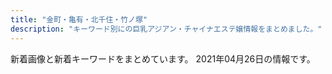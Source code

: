 ```yaml
---
title: "金町・亀有・北千住・竹ノ塚"
description: "キーワード別にの巨乳アジアン・チャイナエステ嬢情報をまとめました。"
---
```


新着画像と新着キーワードをまとめています。
2021年04月26日の情報です。

<DmmAffiliateIns />
<KeywordTable
  shops={
    [
    {
        "name": "\u5065\u6b32",
        "url": "http://www.kenyoku.work/",
        "station": "JR\u91d1\u753a\u99c5\u5317\u53e3",
        "keywords": {},
        "img_links": [
            "http://www.kenyoku.work/images/head.jpg",
            "http://www.kenyoku.work/images/3.jpg",
            "http://www.kenyoku.work/images/4.jpg",
            "http://www.kenyoku.work/images/int1.png",
            "http://www.kenyoku.work/images/interior_t.jpg",
            "http://www.kenyoku.work/images/1.jpg",
            "http://www.kenyoku.work/images/2.jpg",
            "http://www.kenyoku.work/images/staff_t.jpg",
            "http://www.kenyoku.work/img/hana1.jpg",
            "http://www.kenyoku.work/images/mobile.jpg",
            "http://www.kenyoku.work/images/sys.jpg",
            "http://www.kenyoku.work/images/b2.jpg",
            "http://www.kenyoku.work/images/b1.jpg",
            "http://www.kenyoku.work/images/int2.png",
            "http://www.kenyoku.work/images/news.jpg",
            "http://www.kenyoku.work/images/info.png",
            "http://www.kenyoku.work/img/miki1.jpg",
            "http://www.kenyoku.work/img/risa1.jpg",
            "http://www.kenyoku.work/images/s1.png",
            "http://www.kenyoku.work/img/ami1.jpg"
        ]
    },
    {
        "img_links": [
            "http://aroma-heal.com/img/t-o.jpg",
            "http://aroma-heal.com/img/sys2.png",
            "http://aroma-heal.com/staff/yuki/01.jpg",
            "http://aroma-heal.com/img/tel.jpg",
            "http://aroma-heal.com/img/add.jpg",
            "http://aroma-heal.com/img/pc.jpg",
            "http://aroma-heal.com/img/botton.jpg",
            "http://aroma-heal.com/img/cam.jpg",
            "http://aroma-heal.com/img/sysetc.png",
            "http://aroma-heal.com/img/t-r.jpg",
            "http://aroma-heal.com/img/sys1.png",
            "http://aroma-heal.com/img/t-t.jpg",
            "http://aroma-heal.com/img/paypay.png",
            "http://aroma-heal.com/img/info.jpg",
            "http://aroma-heal.com/img/adrs.jpg",
            "http://aroma-heal.com/img/t-a.jpg",
            "http://aroma-heal.com/img/tit.jpg",
            "http://aroma-heal.com/img/sys4.png",
            "http://aroma-heal.com/img/pic.jpg",
            "http://aroma-heal.com/img/t-s.jpg",
            "http://aroma-heal.com/staff/mimi/01.jpg",
            "http://aroma-heal.com/staff/aoi/01.jpg",
            "http://aroma-heal.com/img/sys3.png"
        ],
        "name": "\u7f8e\u5802",
        "keywords": {},
        "station": "JR\u5317\u5343\u4f4f\u99c5\u6771\u53e3",
        "url": "http://aroma-heal.com/"
    },
    {
        "name": "Spring \uff5e\u30b9\u30d7\u30ea\u30f3\u30b0\uff5e",
        "img_links": [
            "http://spring.est888.com/css/staff/staff012-a.png",
            "http://spring.est888.com/css/staff/staff11.png",
            "http://spring.est888.com/css/staff/staff001.png",
            "http://spring.est888.com/css/staff/staff004-a.png",
            "http://spring.est888.com/css/staff/staff0010-b.png",
            "http://spring.est888.com/css/staff/staff14.png",
            "http://spring.est888.com/css/staff/staff010.png",
            "http://spring.est888.com/css/staff/staff17-b.png",
            "http://spring.est888.com/css/staff/staff11-a.png",
            "http://spring.est888.com/css/staff/staff004.png",
            "http://spring.est888.com/css/tel.png",
            "http://spring.est888.com/css/staff/staff0005.png",
            "http://spring.est888.com/css/staff/staff0005-a.png",
            "http://spring.est888.com/css/top001.png",
            "http://spring.est888.com/css/nav/nav-003.png",
            "http://spring.est888.com/css/staff/staff17.png",
            "http://spring.est888.com/css/nav/nav-006.png",
            "http://spring.est888.com/css/staff/staff14-b.png",
            "http://spring.est888.com/css/staff/staff16.png",
            "http://spring.est888.com/css/staff/staff012-b.png",
            "http://spring.est888.com/css/staff/staff0005-b.png",
            "http://spring.est888.com/css/nav/nav-004.png",
            "http://spring.est888.com/css/staff/staff001-b.png",
            "http://spring.est888.com/css/staff/staff012.png",
            "http://spring.est888.com/css/staff/staff010-a.png",
            "http://spring.est888.com/css/staff/staff17-a.png",
            "http://spring.est888.com/css/top0000000003.jpg",
            "http://spring.est888.com/css/staff/staff14-a.png",
            "http://spring.est888.com/css/nav/nav-005.png",
            "http://spring.est888.com/css/staff/staff13-a.png",
            "http://spring.est888.com/css/staff/staff004-b.png",
            "http://spring.est888.com/css/nav/nav-001.png",
            "http://spring.est888.com/css/staff/staff16-b.png",
            "http://spring.est888.com/css/nav/nav-002.png",
            "http://spring.est888.com/css/staff/staff16-a.png",
            "http://spring.est888.com/css/staff/staff11-b.png",
            "http://spring.est888.com/css/staff/staff13.png",
            "http://spring.est888.com/css/staff/staff001-a.png"
        ],
        "station": "JR\u91d1\u753a\u99c5\u5317\u53e3",
        "url": "http://spring.est888.com/",
        "keywords": {
            "D": 3,
            "90": 5,
            "91": 1,
            "84": 1,
            "85": 2,
            "E": 1,
            "C": 3,
            "89": 1
        }
    },
    {
        "img_links": [
            "https://besteste.com/images/slider1/03.jpg",
            "https://besteste.com/staffPhoto/b20210206174200.jpg",
            "https://besteste.com/images/mobile.jpg",
            "https://besteste.com/staffPhoto/s20210206174329.jpg",
            "https://besteste.com/staffPhoto/s20201104202356.jpg",
            "https://besteste.com/staffPhoto/s20201104202122.jpg",
            "https://besteste.com/staffPhoto/b20201104201732.jpg",
            "https://besteste.com/staffPhoto/b20210206174033.jpg",
            "https://besteste.com/staffPhoto/s20201104201732.jpg",
            "https://besteste.com/staffPhoto/s20210206174033.jpg",
            "https://besteste.com/staffPhoto/b20201223163111.jpg",
            "https://besteste.com/images/returnBtn.png",
            "https://besteste.com/js/sliderLine/slide_prev.png",
            "https://besteste.com/staffPhoto/s20210206174200.jpg",
            "https://besteste.com/staffPhoto/b20201104202356.jpg",
            "https://besteste.com/staffPhoto/b20201104202559.jpg",
            "https://besteste.com/staffPhoto/s20210206174605.jpg",
            "https://besteste.com/staffPhoto/s20210206174451.jpg",
            "https://besteste.com/staffPhoto/b20210206174605.jpg",
            "https://besteste.com/js/sliderLine/slide_next.png",
            "https://besteste.com/staffPhoto/b20210206174451.jpg",
            "https://besteste.com/staffPhoto/s20201223163111.jpg",
            "https://besteste.com/staffPhoto/b20201104202740.jpg",
            "https://besteste.com/staffPhoto/s20201104202559.jpg",
            "https://besteste.com/staffPhoto/b20201104202122.jpg",
            "https://besteste.com/staffPhoto/b20201104202235.jpg",
            "https://besteste.com/staffPhoto/b20201104202024.jpg",
            "https://besteste.com/staffPhoto/s20201104202235.jpg",
            "https://besteste.com/staffPhoto/b20210206174329.jpg",
            "https://besteste.com/staffPhoto/s20201104202637.jpg",
            "https://besteste.com/images/slider1/01.jpg",
            "https://besteste.com/staffPhoto/s20201104202509.jpg",
            "https://besteste.com/staffPhoto/s20201104202024.jpg",
            "https://besteste.com/staffPhoto/s20201104202740.jpg",
            "https://besteste.com/staffPhoto/b20201104202637.jpg",
            "https://besteste.com/staffPhoto/b20201104202509.jpg"
        ],
        "name": "\u685c",
        "station": "JR\u4e80\u6709\u99c5\u5317\u53e3",
        "keywords": {
            "C": 1,
            "85": 2,
            "86": 1,
            "D": 2,
            "E": 2
        },
        "url": "https://besteste.com/"
    },
    {
        "img_links": [
            "http://iris.este.work/int1.png",
            "http://iris.este.work/2/uploadimg/1615527059.jpeg",
            "http://iris.este.work/2/uploadimg/1607661251.jpg",
            "http://iris.este.work/staff_t.jpg",
            "http://iris.este.work/2/uploadimg/1591787978.jpg",
            "http://iris.este.work/2/uploadimg/1587527299.jpg",
            "http://iris.este.work/2/uploadimg/1597806778.jpg",
            "http://iris.este.work/2/uploadimg/1597642441.jpeg",
            "http://iris.este.work/2/uploadimg/1604372331.jpg",
            "http://iris.este.work/news.jpg",
            "http://iris.este.work/2/uploadimg/1610606666.jpg",
            "http://iris.este.work/sys1.jpg",
            "http://iris.este.work/head.jpg",
            "http://iris.este.work/sys2.jpg",
            "http://iris.este.work/2/uploadimg/1587527512.jpg",
            "http://iris.este.work/s1.png",
            "http://iris.este.work/2/uploadimg/1610606533.jpg"
        ],
        "name": "IRIS \uff5e\u30a2\u30a4\u30ea\u30b9\uff5e",
        "keywords": {
            "85": 3,
            "83": 1,
            "C": 2,
            "84": 1,
            "D": 4,
            "87": 1,
            "90": 1,
            "E": 2,
            "86": 3
        },
        "station": "JR\u5317\u5343\u4f4f\u99c5\u6771\u53e3",
        "url": "http://iris.este.work/"
    },
    {
        "img_links": [
            "https://anna.iest.info/photos/sites/32/2021/01/2021012102543828.jpg",
            "https://anna.iest.info/photos/sites/32/2020/09/2020092310095442.jpg",
            "https://anna.iest.info/photos/sites/32/2020/09/2020092310053060.jpg",
            "https://anna.iest.info/images/room2.jpg",
            "https://anna.iest.info/images/side_link02.png",
            "https://anna.iest.info/images/top.png",
            "https://anna.iest.info/photos/sites/32/2020/11/2020110204554291.jpg",
            "https://anna.iest.info/photos/sites/32/2020/09/2020092310180247.jpg",
            "https://anna.iest.info/images/09.jpg",
            "https://anna.iest.info/photos/sites/32/2020/12/2020122407252653.jpg",
            "https://anna.iest.info/photos/sites/32/2021/03/202103090634171.jpg",
            "https://anna.iest.info/images/sp_top.jpg",
            "https://anna.iest.info/photos/sites/32/2020/10/2020102309073277.jpg",
            "https://anna.iest.info/photos/sites/32/2020/09/2020092310084345.jpg",
            "https://anna.iest.info/photos/sites/32/2021/01/202101230226466.jpg",
            "https://anna.iest.info/photos/sites/32/2021/01/2021012102544587.jpg",
            "https://anna.iest.info/photos/sites/32/2021/04/2021040703585933.jpg",
            "https://anna.iest.info/photos/sites/32/2020/09/2020092404431618.jpg",
            "https://anna.iest.info/images/room4.jpg",
            "https://anna.iest.info/photos/sites/32/2020/09/2020092310104790.jpg",
            "https://anna.iest.info/photos/sites/32/2021/03/2021030906341691.jpg",
            "https://anna.iest.info/photos/sites/32/2021/01/2021012302265121.jpg",
            "https://anna.iest.info/photos/sites/32/2020/09/2020092310053021.jpg",
            "https://anna.iest.info/images/room3.jpg",
            "https://anna.iest.info/images/room1.jpg",
            "https://anna.iest.info/photos/sites/32/2020/09/2020092310230663.jpg",
            "https://anna.iest.info/images/side_link03.png",
            "https://anna.iest.info/images/05.jpg"
        ],
        "station": "\u7af9\u30ce\u585a\u99c5\u6771\u53e3",
        "name": "\u5b89\u5a1c\u30fb\u30a2\u30f3\u30ca",
        "url": "https://anna.iest.info/",
        "keywords": {
            "85": 23,
            "86": 92,
            "80": 23,
            "D": 161,
            "88": 23,
            "87": 92,
            "C": 46,
            "83": 23,
            "E": 69
        }
    },
    {
        "url": "http://manzoku666.ests.jp/",
        "station": "JR\u4e80\u6709\u99c5\u5317\u53e3",
        "name": "\u6e80\u8db3\u5ea6666",
        "keywords": {},
        "img_links": []
    },
    {
        "name": "Plaisir\u30fb\u30d7\u30ec\u30b8\u30fc\u30eb",
        "img_links": [
            "https://bright.xyz.mn/photos/sites/10/2021/02/2021021807083143.jpg",
            "https://bright.xyz.mn/photos/sites/10/2021/03/2021031707474096-308x411.jpg",
            "https://bright.xyz.mn/photos/sites/10/2020/07/2020072612030016.jpg",
            "https://bright.xyz.mn/images/s_face.jpg",
            "https://bright.xyz.mn/photos/sites/10/2020/08/2020081003373131.jpg",
            "https://bright.xyz.mn/photos/sites/10/2020/11/2020110507362248.jpg",
            "https://bright.xyz.mn/photos/sites/10/2020/02/2020022201512635.jpg",
            "https://bright.xyz.mn/photos/sites/10/2020/11/2020112603202074.jpg",
            "https://bright.xyz.mn/photos/sites/10/2020/02/2020022201512671.jpg",
            "https://bright.xyz.mn/photos/sites/10/2021/02/2021020306534154.jpg",
            "https://bright.xyz.mn/images/1.jpg",
            "https://bright.xyz.mn/photos/sites/10/2020/07/202007261153576.jpg",
            "https://bright.xyz.mn/photos/sites/10/2020/02/2020022201512635-308x411.jpg",
            "https://bright.xyz.mn/images/top.png",
            "https://bright.xyz.mn/images/staff_bj3.jpg",
            "https://bright.xyz.mn/images/s_news.jpg",
            "https://bright.xyz.mn/photos/sites/10/2020/11/2020112603202074-308x411.jpg",
            "https://bright.xyz.mn/images/news_bj3.jpg",
            "https://bright.xyz.mn/images/mobile.jpg",
            "https://bright.xyz.mn/photos/sites/10/2020/08/2020081003373252.jpg",
            "https://bright.xyz.mn/images/s_pick.png",
            "https://bright.xyz.mn/images/line.png",
            "https://bright.xyz.mn/images/end.png",
            "https://bright.xyz.mn/photos/sites/10/2020/01/2020010607464468.jpg",
            "https://bright.xyz.mn/photos/sites/10/2021/03/2021031707474096.jpg",
            "https://bright.xyz.mn/photos/sites/10/2020/07/2020072611535558.jpg",
            "https://bright.xyz.mn/images/2.jpg",
            "https://bright.xyz.mn/images/s_link.jpg",
            "https://bright.xyz.mn/images/s_therapist.jpg",
            "https://bright.xyz.mn/photos/sites/10/2020/01/2020010607464468-308x411.jpg",
            "https://bright.xyz.mn/images/new.jpg",
            "https://bright.xyz.mn/photos/sites/10/2021/02/2021020306534154-308x411.jpg"
        ],
        "url": "https://bright.xyz.mn/",
        "keywords": {
            "F": 40,
            "88": 80,
            "H": 20,
            "87": 40,
            "92": 20,
            "E": 64,
            "89": 20,
            "D": 64,
            "86": 20,
            "G": 22,
            "83": 20
        },
        "station": "JR\u4e80\u6709\u99c5\u5357\u53e3"
    },
    {
        "url": "http://www.relax-miyabi.com/",
        "keywords": {
            "D": 6,
            "88": 3,
            "86": 3
        },
        "img_links": [
            "http://www.relax-miyabi.com/files/014-03.jpg",
            "http://www.relax-miyabi.com/img/slider/3.jpg",
            "http://www.relax-miyabi.com/files/014.jpg",
            "http://www.relax-miyabi.com/img/top-h5R.jpg",
            "http://www.relax-miyabi.com/files/014-02.jpg",
            "http://www.relax-miyabi.com/img/slider/2.jpg",
            "http://www.relax-miyabi.com/img/top-course2_off.jpg",
            "http://www.relax-miyabi.com/img/bnr-02_off.jpg",
            "http://www.relax-miyabi.com/files/019-02.jpg",
            "http://www.relax-miyabi.com/img/glo_01_off.jpg",
            "http://www.relax-miyabi.com/files/019-03.jpg",
            "http://www.relax-miyabi.com/img/glo_02_off.jpg",
            "http://www.relax-miyabi.com/img/glo_05_off.jpg",
            "http://www.relax-miyabi.com/img/top-course_off.jpg",
            "http://www.relax-miyabi.com/img/glo_04_off.jpg",
            "http://www.relax-miyabi.com/img/icon_tel.png",
            "http://www.relax-miyabi.com/img/top-h5R2.jpg",
            "http://www.relax-miyabi.com/img/glo_06_off.jpg",
            "http://www.relax-miyabi.com/img/h4-top.jpg",
            "http://www.relax-miyabi.com/img/glo_03_off.jpg",
            "http://www.relax-miyabi.com/img/bnr-01_off.jpg",
            "http://www.relax-miyabi.com/files/019.jpg",
            "http://www.relax-miyabi.com/img/slider/1.jpg",
            "http://www.relax-miyabi.com/img/footer-top_off.jpg"
        ],
        "name": "\u96c5",
        "station": "\u4e94\u53cd\u91ce\u99c5"
    },
    {
        "url": "http://rakuen.ies.fun/",
        "name": "\u7e01",
        "keywords": {
            "83": 5,
            "C": 5,
            "86": 10,
            "\u80f8": 2,
            "85": 5,
            "D": 15
        },
        "station": "\u897f\u65b0\u4e95\u99c5\u897f\u53e3",
        "img_links": [
            "http://rakuen.ies.fun/images/room1.jpg",
            "http://rakuen.ies.fun/images/s_link.png",
            "http://rakuen.ies.fun/photos/sites/40/2021/04/2021040203112138.jpg",
            "http://rakuen.ies.fun/images/s3.jpg",
            "http://rakuen.ies.fun/images/mobile.jpg",
            "http://rakuen.ies.fun/images/s_staff.png",
            "http://rakuen.ies.fun/images/room4.jpg",
            "http://rakuen.ies.fun/photos/sites/40/2021/04/202104020311230.jpg",
            "http://rakuen.ies.fun/images/info.jpg",
            "http://rakuen.ies.fun/images/room3.jpg",
            "http://rakuen.ies.fun/photos/sites/40/2021/04/2021040203112232.jpg",
            "http://rakuen.ies.fun/images/info2.jpg",
            "http://rakuen.ies.fun/images/tel.jpg",
            "http://rakuen.ies.fun/images/s_news.jpg",
            "http://rakuen.ies.fun/photos/sites/40/2021/04/2021040203112298.jpg",
            "http://rakuen.ies.fun/images/room2.jpg"
        ]
    },
    {
        "keywords": {
            "87": 2,
            "89": 1,
            "86": 2,
            "E": 2,
            "D": 3
        },
        "img_links": [
            "http://koi.rankuens.com/css/staff/staff00006.jpg",
            "http://koi.rankuens.com/css/nav/nav04.jpg",
            "http://koi.rankuens.com/css/left.jpg",
            "http://koi.rankuens.com/css/nav/nav02.jpg",
            "http://koi.rankuens.com/css/staff/staff08.jpg",
            "http://koi.rankuens.com/css/staff/staff09.jpg",
            "http://koi.rankuens.com/css/head03.jpg",
            "http://koi.rankuens.com/css/top000001.jpg",
            "http://koi.rankuens.com/css/nav/nav05.jpg",
            "http://koi.rankuens.com/css/staff/staff00005.jpg",
            "http://koi.rankuens.com/css/nav/nav01.jpg",
            "http://koi.rankuens.com/css/nav/nav03.jpg",
            "http://koi.rankuens.com/css/top005.jpg",
            "http://koi.rankuens.com/css/nav/nav06.jpg",
            "http://koi.rankuens.com/css/right.jpg",
            "http://koi.rankuens.com/css/staff/staff10.jpg",
            "http://koi.rankuens.com/css/top004.jpg"
        ],
        "url": "http://koi.rankuens.com/",
        "name": "\u604b\u4eba\u697d\u5712",
        "station": "JR\u4e80\u6709\u99c5\u5357\u53e3"
    },
    {
        "keywords": {
            "87": 1,
            "C": 11,
            "86": 2,
            "D": 3
        },
        "img_links": [
            "http://kokoroan.jps.cm/images/room2.jpg",
            "http://kokoroan.jps.cm/images/mobile.jpg",
            "http://kokoroan.jps.cm/photos/sites/31/2021/03/2021032316250291.jpg",
            "http://kokoroan.jps.cm/images/ser2.jpg",
            "http://kokoroan.jps.cm/images/top.jpg",
            "http://kokoroan.jps.cm/images/ser1.jpg",
            "http://kokoroan.jps.cm/photos/sites/31/2021/03/2021032515025450.jpg",
            "http://kokoroan.jps.cm/images/bj3.jpg",
            "http://kokoroan.jps.cm/photos/sites/31/2021/04/2021041913212424.jpg",
            "http://kokoroan.jps.cm/images/ser3.jpg",
            "http://kokoroan.jps.cm/images/ser5.jpg",
            "http://kokoroan.jps.cm/photos/sites/31/2021/04/2021041913212572.jpg",
            "http://kokoroan.jps.cm/images/room1.jpg",
            "http://kokoroan.jps.cm/images/end.jpg",
            "http://kokoroan.jps.cm/images/girl-z1.jpg",
            "http://kokoroan.jps.cm/images/room3.jpg",
            "http://kokoroan.jps.cm/images/service_line.jpg",
            "http://kokoroan.jps.cm/images/mobile2.jpg",
            "http://kokoroan.jps.cm/photos/sites/31/2021/03/2021032515024847.jpg",
            "http://kokoroan.jps.cm/images/girl-z2.jpg",
            "http://kokoroan.jps.cm/photos/sites/31/2021/03/2021032316410890.jpg",
            "http://kokoroan.jps.cm/images/staff_line.jpg",
            "http://kokoroan.jps.cm/images/room4.jpg",
            "http://kokoroan.jps.cm/images/ser4.jpg"
        ],
        "station": "\u7af9\u30ce\u585a\u99c5\u6771\u53e3",
        "name": "\u5922\u306e\u5bb6",
        "url": "http://kokoroan.jps.cm/"
    },
    {
        "station": "\u5317\u5343\u4f4f\u99c5\u6771\u53e3",
        "keywords": {
            "E": 2,
            "D": 1
        },
        "name": "\u6cc9\u30fb\u3044\u305a\u307f",
        "url": "https://moon-love.info/",
        "img_links": [
            "https://moon-love.info/images/returnBtn.png",
            "https://moon-love.info/images/noImg.jpg",
            "https://moon-love.info/images/mobile.jpg",
            "https://moon-love.info/uploadfiles/images/campaignIyasiHealCom.jpg",
            "https://moon-love.info/images/slider1/03.jpg",
            "https://moon-love.info/staffPhoto/b20200711151214.jpg",
            "https://moon-love.info/uploadfiles/Image/image.png",
            "https://moon-love.info/js/sliderLine/slide_prev.png",
            "https://moon-love.info/staffPhoto/s20200711151214.jpg",
            "https://moon-love.info/images/slider1/02.jpg",
            "https://moon-love.info/images/slider1/01.jpg",
            "https://moon-love.info/js/sliderLine/slide_next.png",
            "https://moon-love.info/staffPhoto/s20200527170611.jpg",
            "https://moon-love.info/images/gallery1.png",
            "https://moon-love.info/staffPhoto/b20200527170611.jpg"
        ]
    },
    {
        "url": "http://sumirety.xyz/",
        "name": "\u5fc3",
        "keywords": {},
        "img_links": [],
        "station": "\u6885\u5cf6\u99c5"
    },
    {
        "url": "http://www.hi-msg.com/tulip/",
        "station": "JR\u5357\u5343\u4f4f\u99c5\u5357\u53e3",
        "keywords": {},
        "img_links": [],
        "name": "Tulip\uff5e\u30c1\u30e5\u30fc\u30ea\u30c3\u30d7"
    },
    {
        "url": "http://youfirstesthe.com/",
        "keywords": {
            "\u30bb\u30af\u30b7\u30fc": 5,
            "G": 5
        },
        "name": "You First*\u30e6\u30fc\u30d5\u30a1\u30fc\u30b9\u30c8",
        "station": "\u7dbe\u702c\u99c5\u6771\u53e3",
        "img_links": [
            "http://youfirstesthe.com/upload/girl/img03/img1_0003.jpg",
            "http://youfirstesthe.com/upload/girl/img03/img2_0008.jpg",
            "http://youfirstesthe.com/upload/girl/img03/img1_0015.jpg",
            "http://youfirstesthe.com/upload/girl/img03/img1_0008.jpg",
            "http://youfirstesthe.com/upload/girl/img03/img1_0026.jpg",
            "http://youfirstesthe.com/upload/board/img_1555924960.jpg",
            "http://youfirstesthe.com/upload/girl/img02/img1_0026.jpg",
            "http://youfirstesthe.com/upload/girl/img03/img3_0007.jpg",
            "http://youfirstesthe.com/upload/girl/img02/img1_0028.jpg",
            "http://youfirstesthe.com/upload/girl/img03/img2_0020.jpg",
            "http://youfirstesthe.com/upload/girl/img03/img3_0008.jpg",
            "http://youfirstesthe.com/upload/girl/img03/img5_0008.jpg",
            "http://youfirstesthe.com/upload/board/img_1601452249.jpg",
            "http://youfirstesthe.com/upload/girl/img03/img1_0020.jpg",
            "http://youfirstesthe.com/upload/girl/img02/img1_0003.jpg",
            "http://youfirstesthe.com/upload/girl/img03/img4_0007.jpg",
            "http://youfirstesthe.com/upload/girl/img03/img2_0003.jpg",
            "http://youfirstesthe.com/images/top/pickup_box.png",
            "http://youfirstesthe.com/upload/girl/img02/img1_0021.jpg",
            "http://youfirstesthe.com/upload/girl/img02/img1_0007.jpg",
            "http://youfirstesthe.com/upload/girl/img02/img1_0029.jpg",
            "http://youfirstesthe.com/upload/girl/img03/img1_0004.jpg",
            "http://youfirstesthe.com/upload/girl/img03/img1_0014.jpg",
            "http://youfirstesthe.com/upload/girl/img02/img1_0015.jpg",
            "http://youfirstesthe.com/upload/girl/img03/img1_0019.jpg",
            "http://youfirstesthe.com/upload/girl/img03/img2_0028.jpg",
            "http://youfirstesthe.com/upload/girl/img02/img1_0016.jpg",
            "http://youfirstesthe.com/upload/board/img_1558501433.jpg",
            "http://youfirstesthe.com/upload/girl/img03/img1_0029.jpg",
            "http://youfirstesthe.com/upload/girl/img02/img1_0027.jpg",
            "http://youfirstesthe.com/upload/girl/img03/img2_0014.jpg",
            "http://youfirstesthe.com/upload/girl/img03/img2_0007.jpg",
            "http://youfirstesthe.com/upload/board/img_1616074473.jpg",
            "http://youfirstesthe.com/images/top/ranking03.png",
            "http://youfirstesthe.com/upload/girl/img03/img1_0007.jpg",
            "http://youfirstesthe.com/images/top/ranking01.png",
            "http://youfirstesthe.com/images/top/ranking02.png",
            "http://youfirstesthe.com/upload/girl/img03/img3_0003.jpg",
            "http://youfirstesthe.com/images/common/tel.png",
            "http://youfirstesthe.com/upload/girl/img03/img1_0028.jpg",
            "http://youfirstesthe.com/upload/girl/img03/img3_0020.jpg",
            "http://youfirstesthe.com/upload/girl/img03/img1_0016.jpg",
            "http://youfirstesthe.com/upload/board/img_1600470945.jpg",
            "http://youfirstesthe.com/upload/girl/img03/img1_0027.jpg",
            "http://youfirstesthe.com/upload/girl/img03/img2_0019.jpg",
            "http://youfirstesthe.com/images/common/main_txt_corona.jpg",
            "http://youfirstesthe.com/upload/girl/img02/img1_0014.jpg",
            "http://youfirstesthe.com/upload/girl/img02/img1_0020.jpg",
            "http://youfirstesthe.com/upload/girl/img02/img1_0008.jpg",
            "http://youfirstesthe.com/images/top/list_btn.png",
            "http://youfirstesthe.com/upload/girl/img03/img2_0016.jpg",
            "http://youfirstesthe.com/upload/girl/img03/img4_0008.jpg",
            "http://youfirstesthe.com/images/top/news.png",
            "http://youfirstesthe.com/upload/girl/img03/img1_0021.jpg",
            "http://youfirstesthe.com/upload/girl/img02/img1_0004.jpg",
            "http://youfirstesthe.com/upload/girl/img03/img2_0029.jpg",
            "http://youfirstesthe.com/upload/board/img_1616074420.jpg",
            "http://youfirstesthe.com/upload/girl/img02/img1_0019.jpg"
        ]
    },
    {
        "keywords": {
            "85": 18,
            "C": 9,
            "83": 9,
            "E": 9,
            "88": 9,
            "D": 9,
            "90": 27,
            "\u80f8": 1
        },
        "station": "\u7dbe\u702c\u99c5\u6771\u53e3",
        "name": "\u6fc0\u5b89\u5929\u4f7f",
        "url": "http://starrysky.esnavi.work/",
        "img_links": [
            "http://starrysky.esnavi.work/2/uploadimg/1565558725.jpg",
            "http://starrysky.esnavi.work/2/uploadimg/1609136727.jpeg",
            "http://starrysky.esnavi.work/2/uploadimg/1618889943.jpeg",
            "http://starrysky.esnavi.work/2/uploadimg/1574764277.jpg",
            "http://starrysky.esnavi.work/vis_theptframe.png",
            "http://starrysky.esnavi.work/2/uploadimg/1609136908.jpeg",
            "http://starrysky.esnavi.work/2/uploadimg/1596225793.jpg",
            "https://pwchp.com/images_editor/124/images/1559717095-146381_2.jpg",
            "http://starrysky.esnavi.work/2/uploadimg/1617615141.jpeg",
            "http://starrysky.esnavi.work/1-1PZ515095RN.jpg",
            "http://starrysky.esnavi.work/iDl2toJilLq62VX.png",
            "https://century.pwchp.com/images/vis_theptframe.png"
        ]
    },
    {
        "url": "http://iyasinobara.oks.bz/",
        "keywords": {
            "90": 5,
            "F": 5,
            "85": 5,
            "82": 5,
            "87": 5,
            "C": 16,
            "D": 10
        },
        "station": "JR\u91d1\u753a\u99c5\u5317\u53e3",
        "name": "\u7652\u3057\u306e\u8594\u8587",
        "img_links": [
            "http://iyasinobara.oks.bz/images/top.jpg",
            "http://iyasinobara.oks.bz/images/s_shedule.jpg",
            "http://iyasinobara.oks.bz/images/room4.jpg",
            "http://iyasinobara.oks.bz/photos/sites/36/2019/12/2019121401184994.jpg",
            "http://iyasinobara.oks.bz/images/room2.jpg",
            "http://iyasinobara.oks.bz/images/room3.jpg",
            "http://iyasinobara.oks.bz/photos/sites/36/2020/11/2020112101523963.jpg",
            "http://iyasinobara.oks.bz/photos/sites/36/2020/02/2020021401252254.jpg",
            "http://iyasinobara.oks.bz/photos/sites/36/2021/03/2021030303232197.jpg",
            "http://iyasinobara.oks.bz/images/mobile.jpg",
            "http://iyasinobara.oks.bz/images/s_news.jpg",
            "http://iyasinobara.oks.bz/images/s_staff.jpg",
            "http://iyasinobara.oks.bz/images/room1.jpg"
        ]
    },
    {
        "station": "JR\u4e80\u6709\u99c5\u5357\u53e3",
        "img_links": [
            "https://renren.tyo.cm/images/link_nav03.jpg",
            "https://renren.tyo.cm/images/acc3.jpg",
            "https://renren.tyo.cm/photos/sites/41/2021/03/2021031009153663.jpg",
            "https://renren.tyo.cm/images/acc5.jpg",
            "https://renren.tyo.cm/images/link_nav04.jpg",
            "https://renren.tyo.cm/photos/sites/41/2021/03/202103100916154.jpg",
            "https://renren.tyo.cm/photos/sites/41/2021/03/2021031104590881.jpg",
            "https://renren.tyo.cm/images/link_nav01.jpg",
            "https://renren.tyo.cm/images/acc4.jpg",
            "https://renren.tyo.cm/photos/sites/41/2021/03/2021031009163856.jpg",
            "https://renren.tyo.cm/images/tit_link.png",
            "https://renren.tyo.cm/images/tit_new.png",
            "https://renren.tyo.cm/images/staff01.png",
            "https://renren.tyo.cm/images/link_nav05.jpg",
            "https://renren.tyo.cm/images/tit_pick.png",
            "https://renren.tyo.cm/images/side_mobile.jpg",
            "https://renren.tyo.cm/photos/sites/41/2021/03/2021031009191523.jpg",
            "https://renren.tyo.cm/images/acc6.jpg",
            "https://renren.tyo.cm/images/top.png",
            "https://renren.tyo.cm/photos/sites/41/2021/03/202103100916490.jpg",
            "https://renren.tyo.cm/images/acc1.jpg",
            "https://renren.tyo.cm/images/link_nav06.jpg",
            "https://renren.tyo.cm/images/acc2.jpg",
            "https://renren.tyo.cm/images/staff02.png",
            "https://renren.tyo.cm/images/sp_top.png",
            "https://renren.tyo.cm/images/side_tel.jpg",
            "https://renren.tyo.cm/images/link_nav02.jpg",
            "https://renren.tyo.cm/images/end.png"
        ],
        "url": "https://renren.tyo.cm/",
        "keywords": {
            "86": 1,
            "87": 1,
            "85": 1,
            "88": 3,
            "C": 2,
            "F": 1,
            "E": 3
        },
        "name": "Aroma RenRen"
    },
    {
        "station": "\u7dbe\u702c\u99c5\u897f\u53e3",
        "name": "Angel",
        "img_links": [
            "http://e-luxury.work/images/5.jpg",
            "http://e-luxury.work/img/mina1.jpg",
            "http://e-luxury.work/images/interior_t.jpg",
            "http://e-luxury.work/img/kayo2.jpg",
            "http://e-luxury.work/img/kayo1.jpg",
            "http://e-luxury.work/img/eri1.jpg",
            "http://e-luxury.work/img/momoka1.jpg",
            "http://e-luxury.work/images/b1.jpg",
            "http://e-luxury.work/images/int1.jpg",
            "http://e-luxury.work/images/sys.jpg",
            "http://e-luxury.work/images/staff_t.jpg",
            "http://e-luxury.work/images/tel.jpg",
            "http://e-luxury.work/images/1.jpg",
            "http://e-luxury.work/images/tt.jpg",
            "http://e-luxury.work/images/2.jpg",
            "http://e-luxury.work/images/int2.jpg",
            "http://e-luxury.work/img/minami1.jpg",
            "http://e-luxury.work/images/mobile.jpg",
            "http://e-luxury.work/images/6.jpg",
            "http://e-luxury.work/images/7.jpg",
            "http://e-luxury.work/img/yuki1.jpg",
            "http://e-luxury.work/images/4.jpg",
            "http://e-luxury.work/images/head.jpg",
            "http://e-luxury.work/images/news.jpg",
            "http://e-luxury.work/images/ta.jpg",
            "http://e-luxury.work/images/3.jpg",
            "http://e-luxury.work/img/mimi1.jpg"
        ],
        "url": "http://e-luxury.work/",
        "keywords": {}
    },
    {
        "station": "JR\u91d1\u753a\u99c5\u5317\u53e3",
        "name": "\u96c5",
        "img_links": [
            "http://esthe-massage.pink/images/news.jpg",
            "http://esthe-massage.pink/images/bb.png",
            "http://esthe-massage.pink/sp/images/cg7.jpg",
            "http://esthe-massage.pink/images/aboutus.jpg",
            "http://esthe-massage.pink/sp/images/telb.png",
            "http://esthe-massage.pink/sp/images/cg3.jpg",
            "http://esthe-massage.pink/sp/images/cg2.jpg",
            "http://esthe-massage.pink/images/cg6.jpg",
            "http://esthe-massage.pink/images/staff_s.jpg",
            "http://esthe-massage.pink/images/tb1.png",
            "http://esthe-massage.pink/images/mobile.jpg",
            "http://esthe-massage.pink/images/cg3.jpg",
            "http://esthe-massage.pink/images/mobile1.jpg",
            "http://esthe-massage.pink/images/newface.jpg",
            "http://esthe-massage.pink/sp/images/teline.png",
            "http://esthe-massage.pink/sp/images/cg6.jpg",
            "http://esthe-massage.pink/images/cg7.jpg",
            "http://esthe-massage.pink/images/cg2.jpg",
            "http://esthe-massage.pink/images/cg1.jpg",
            "http://esthe-massage.pink/sp/images/top-img01.png",
            "http://esthe-massage.pink/images/top.png",
            "http://esthe-massage.pink/images/pick.jpg",
            "http://esthe-massage.pink/images/staff_tit.jpg",
            "http://esthe-massage.pink/sp/images/cg1.jpg",
            "http://esthe-massage.pink/images/cg9.jpg",
            "http://esthe-massage.pink/images/tb.png",
            "http://esthe-massage.pink/images/compaign.jpg",
            "http://esthe-massage.pink/sp/images/tel.png",
            "http://esthe-massage.pink/sp/images/cg9.jpg",
            "http://esthe-massage.pink/images/line2.jpg",
            "http://esthe-massage.pink/images/line.jpg",
            "http://esthe-massage.pink/images/end3.png"
        ],
        "url": "http://esthe-massage.pink/",
        "keywords": {
            "D": 6
        }
    },
    {
        "name": "\u9e97",
        "station": "JR\u91d1\u753a\u99c5\u5317\u53e3",
        "img_links": [
            "http://urara.tyo.cm/images/tit_info02.png",
            "http://urara.tyo.cm/images/link_nav04.png",
            "http://urara.tyo.cm/photos/sites/5/2020/11/2020112706272440.jpg",
            "http://urara.tyo.cm/images/slider02.png",
            "http://urara.tyo.cm/images/link_nav06.png",
            "http://urara.tyo.cm/photos/sites/5/2020/07/2020072904152581.jpg",
            "http://urara.tyo.cm/photos/sites/5/2020/07/2020072904152474.jpg",
            "http://urara.tyo.cm/photos/sites/5/2021/03/2021032608104729.jpg",
            "http://urara.tyo.cm/images/tit_staff01.png",
            "http://urara.tyo.cm/images/slider03.png",
            "http://urara.tyo.cm/photos/sites/5/2020/08/2020082101302071.jpg",
            "http://urara.tyo.cm/photos/sites/5/2020/10/2020101305325670.jpg",
            "http://urara.tyo.cm/photos/sites/5/2020/09/2020091508111353.jpg",
            "http://urara.tyo.cm/images/ico02.png",
            "http://urara.tyo.cm/images/link_nav02.png",
            "http://urara.tyo.cm/images/bg_infotit.png",
            "http://urara.tyo.cm/images/tit_staff02.png",
            "http://urara.tyo.cm/images/link_nav03.png",
            "http://urara.tyo.cm/photos/sites/5/2020/07/2020072904152438.jpg",
            "http://urara.tyo.cm/photos/sites/5/2020/07/2020072904152344.jpg",
            "http://urara.tyo.cm/images/top.png",
            "http://urara.tyo.cm/images/pagetop.png",
            "http://urara.tyo.cm/images/tit_info01.png",
            "http://urara.tyo.cm/images/link_nav01.png",
            "http://urara.tyo.cm/images/link_nav05.png",
            "http://urara.tyo.cm/images/slider01.png",
            "http://urara.tyo.cm/photos/sites/5/2021/02/2021021804210413.jpg"
        ],
        "keywords": {
            "D": 120,
            "87": 12,
            "86": 48,
            "85": 48,
            "84": 12
        },
        "url": "http://urara.tyo.cm/"
    },
    {
        "station": "JR\u91d1\u753a\u99c5\u5317\u53e3",
        "name": "\u3086\u308a\u304b\u3054",
        "keywords": {
            "C": 15,
            "F": 4,
            "E": 4,
            "87": 4,
            "85": 8,
            "D": 14,
            "86": 6,
            "88": 4
        },
        "img_links": [
            "http://www.yurikago-massage.work/img/fla-1.jpg",
            "http://www.yurikago-massage.work/img/st13.jpg",
            "http://www.yurikago-massage.work/img/st8.jpg",
            "http://www.yurikago-massage.work/img/sta13.jpg",
            "http://www.yurikago-massage.work/img/sta7.jpg",
            "http://www.yurikago-massage.work/img/st6.jpg",
            "http://www.yurikago-massage.work/img/botton.jpg",
            "http://www.yurikago-massage.work/img/fla-2.jpg",
            "http://www.yurikago-massage.work/img/sta11.jpg",
            "http://www.yurikago-massage.work/img/sta9.jpg",
            "http://www.yurikago-massage.work/img/sta8.jpg",
            "http://www.yurikago-massage.work/img/st10.jpg",
            "http://www.yurikago-massage.work/img/st11.jpg",
            "http://www.yurikago-massage.work/img/sta10.jpg",
            "http://www.yurikago-massage.work/img/sta6.jpg",
            "http://www.yurikago-massage.work/img/st12.jpg",
            "http://www.yurikago-massage.work/img/st09.jpg",
            "http://www.yurikago-massage.work/img/st7.jpg",
            "http://www.yurikago-massage.work/img/nos.jpg",
            "http://www.yurikago-massage.work/img/sta12.jpg",
            "http://www.yurikago-massage.work/img/mo.png",
            "http://www.yurikago-massage.work/img/st9.jpg"
        ],
        "url": "http://www.yurikago-massage.work/"
    },
    {
        "keywords": {
            "87": 2,
            "89": 1,
            "C": 2,
            "D": 1
        },
        "img_links": [
            "http://raku.est888.com/css/nav/nav-001.jpg",
            "http://raku.est888.com/css/top02-left.png",
            "http://raku.est888.com/css/nav/nav-003.jpg",
            "http://raku.est888.com/css/nav/nav-005.jpg",
            "http://raku.est888.com/css/nav/nav-006.jpg",
            "http://raku.est888.com/css/staff/staff01-a.png",
            "http://raku.est888.com/css/tel.png",
            "http://raku.est888.com/css/nav/nav-002.jpg",
            "http://raku.est888.com/css/osusume01.jpg",
            "http://raku.est888.com/css/01.jpg",
            "http://raku.est888.com/css/staff/staff0001-a.png",
            "http://raku.est888.com/css/staff/staff002-a.png",
            "http://raku.est888.com/css/nav/nav-004.jpg"
        ],
        "station": "JR\u91d1\u753a\u99c5\u5317\u53e3",
        "url": "http://raku.est888.com/",
        "name": "\u697d"
    },
    {
        "station": "JR\u4e80\u6709\u99c5\u5317\u53e3",
        "keywords": {
            "C": 2,
            "86": 32,
            "D": 20
        },
        "img_links": [
            "http://massage-esthe.red/images/slider/slide2.png",
            "http://massage-esthe.red/images/r5.jpg",
            "http://massage-esthe.red/images/an_3_02.jpg",
            "http://massage-esthe.red/images/slider/slide5.png",
            "http://massage-esthe.red/images/an_3_01.jpg",
            "http://massage-esthe.red/images/staff_images/sta3.jpg",
            "http://massage-esthe.red/images/line.jpg",
            "http://massage-esthe.red/images/staff_images/st9.jpg",
            "http://massage-esthe.red/images/staff_images/sta4.jpg",
            "http://massage-esthe.red/images/r6.jpg",
            "http://massage-esthe.red/images/an_4_01.jpg",
            "http://massage-esthe.red/images/staff_images/sl.png",
            "http://massage-esthe.red/images/r2.jpg",
            "http://massage-esthe.red/images/an_6_01.jpg",
            "http://massage-esthe.red/images/e.jpg",
            "http://massage-esthe.red/images/an_5_02.jpg",
            "http://massage-esthe.red/images/fbb.jpg",
            "http://massage-esthe.red/images/an_2_01.jpg",
            "http://massage-esthe.red/images/r7.jpg",
            "http://massage-esthe.red/images/staff_images/sta6.jpg",
            "http://massage-esthe.red/images/staff_images/st7.jpg",
            "http://massage-esthe.red/images/an_2_02.jpg",
            "http://massage-esthe.red/images/staff_images/st5.jpg",
            "http://massage-esthe.red/images/slider/slide4s.png",
            "http://massage-esthe.red/images/no.png",
            "http://massage-esthe.red/images/staff_images/sta7.jpg",
            "http://massage-esthe.red/images/staff_images/sta2.jpg",
            "http://massage-esthe.red/images/an_6_02.jpg",
            "http://massage-esthe.red/images/staff_images/sta1.jpg",
            "http://massage-esthe.red/images/index-2.jpg",
            "http://massage-esthe.red/images/line1.jpg",
            "http://massage-esthe.red/images/index-1.jpg",
            "http://massage-esthe.red/images/r4.jpg",
            "http://massage-esthe.red/images/staff_images/sta9.jpg",
            "http://massage-esthe.red/images/staff_images/st6.jpg",
            "http://massage-esthe.red/images/staff_images/st4.jpg",
            "http://massage-esthe.red/images/an_4_02.jpg",
            "http://massage-esthe.red/images/slider/slide2s.png",
            "http://massage-esthe.red/images/an_1_01.jpg",
            "http://massage-esthe.red/images/an_1_02.jpg",
            "http://massage-esthe.red/images/slider/slide1s.png",
            "http://massage-esthe.red/images/staff_images/st2.jpg",
            "http://massage-esthe.red/images/qr.jpg",
            "http://massage-esthe.red/images/staff_images/st1.jpg",
            "http://massage-esthe.red/images/slider/slide3.png",
            "http://massage-esthe.red/images/slider/slide1.png",
            "http://massage-esthe.red/images/staff_images/st3.jpg",
            "http://massage-esthe.red/images/slider/slide4.png",
            "http://massage-esthe.red/images/r3.jpg",
            "http://massage-esthe.red/images/slider/slide5s.png",
            "http://massage-esthe.red/images/slider/slide3s.png",
            "http://massage-esthe.red/images/an_5_01.jpg",
            "http://massage-esthe.red/images/staff_images/sta5.jpg"
        ],
        "name": "BODY RESORT",
        "url": "http://massage-esthe.red/"
    },
    {
        "img_links": [
            "http://spring02.est888.com/css/top04.png",
            "http://spring02.est888.com/css/top02-left.png",
            "http://spring02.est888.com/css/staff/staff09.png",
            "http://spring02.est888.com/css/staff/staff010-b.png",
            "http://spring02.est888.com/css/nav/nav-002.png",
            "http://spring02.est888.com/css/nav/nav-004.png",
            "http://spring02.est888.com/css/staff/staff12-a.png",
            "http://spring02.est888.com/css/staff/staff005.png",
            "http://spring02.est888.com/css/staff/staff005-a.png",
            "http://spring02.est888.com/css/staff/staff03.png",
            "http://spring02.est888.com/css/staff/staff008-b.png",
            "http://spring02.est888.com/css/staff/staff04-b.png",
            "http://spring02.est888.com/css/staff/staff12.png",
            "http://spring02.est888.com/css/staff/staff04.png",
            "http://spring02.est888.com/css/staff/staff09-b.png",
            "http://spring02.est888.com/css/staff/staff003-b.png",
            "http://spring02.est888.com/css/staff/staff04-a.png",
            "http://spring02.est888.com/css/nav/nav-006.png",
            "http://spring02.est888.com/css/top003.png",
            "http://spring02.est888.com/css/staff/staff0008.png",
            "http://spring02.est888.com/css/staff/staff11-b.png",
            "http://spring02.est888.com/css/staff/staff010-a.png",
            "http://spring02.est888.com/css/staff/staff03-a.png",
            "http://spring02.est888.com/css/staff/staff11.png",
            "http://spring02.est888.com/css/staff/staff09-a.png",
            "http://spring02.est888.com/css/staff/staff11-a.png",
            "http://spring02.est888.com/css/nav/nav-003.png",
            "http://spring02.est888.com/css/top01.png",
            "http://spring02.est888.com/css/staff/staff12-b.png",
            "http://spring02.est888.com/css/nav/nav-005.png",
            "http://spring02.est888.com/css/osusume01.png",
            "http://spring02.est888.com/css/staff/staff010.png",
            "http://spring02.est888.com/css/tel.png",
            "http://spring02.est888.com/css/staff/staff01.png",
            "http://spring02.est888.com/css/staff/staff01-a.png",
            "http://spring02.est888.com/css/staff/staff01-b.png",
            "http://spring02.est888.com/css/staff/staff005-b.png",
            "http://spring02.est888.com/css/nav/nav-001.png"
        ],
        "keywords": {
            "89": 1,
            "84": 1,
            "85": 3,
            "C": 4,
            "G": 1,
            "E": 2,
            "90": 3,
            "91": 1
        },
        "name": "Spring-\u30b9\u30d7\u30ea\u30f3\u30b0-",
        "station": "\u7dbe\u702c\u99c5\u897f\u53e3",
        "url": "http://spring02.est888.com/"
    },
    {
        "station": "\u7dbe\u702c\u99c5\u6771\u53e3",
        "name": "\u611b",
        "url": "http://ayase-ai.jpest.net/",
        "keywords": {},
        "img_links": [
            "http://ayase-ai.jpest.net/uploads//sites/33/2020/11/g3-225x300.jpg",
            "http://ayase-ai.jpest.net/uploads//sites/33/2021/04/g1-225x300.jpg",
            "http://ayase-ai.jpest.net/uploads//sites/33/2020/12/mobile-1.jpg",
            "http://ayase-ai.jpest.net/uploads//sites/33/2020/11/m-top02-1.jpg",
            "http://ayase-ai.jpest.net/uploads//sites/33/2020/12/main_top.png",
            "http://ayase-ai.jpest.net/uploads//sites/33/2020/12/ss.png",
            "http://ayase-ai.jpest.net/uploads//sites/33/2020/12/main_top-1.png",
            "http://ayase-ai.jpest.net/uploads//sites/33/2020/12/ma01-1.jpg",
            "http://ayase-ai.jpest.net/uploads//sites/33/2020/11/g2.jpg",
            "http://ayase-ai.jpest.net/uploads//sites/33/2020/11/g1-225x300.jpg",
            "http://ayase-ai.jpest.net/uploads//sites/33/2020/11/g3.jpg",
            "http://ayase-ai.jpest.net/uploads//sites/33/2020/11/g6.jpg",
            "http://ayase-ai.jpest.net/uploads//sites/33/2020/11/g4-225x300.jpg",
            "http://ayase-ai.jpest.net/uploads//sites/33/2020/11/g5-225x300.jpg",
            "http://ayase-ai.jpest.net/uploads//sites/33/2020/11/g6-225x300.jpg",
            "http://ayase-ai.jpest.net/uploads//sites/33/2020/12/r1.png",
            "http://ayase-ai.jpest.net/uploads//sites/33/2021/01/g1-225x300.jpg",
            "http://ayase-ai.jpest.net/uploads//sites/33/2020/12/main_bottom.png",
            "http://ayase-ai.jpest.net/uploads//sites/33/2020/12/r3-1.png",
            "http://ayase-ai.jpest.net/uploads//sites/33/2021/04/g1.jpg",
            "http://ayase-ai.jpest.net/uploads//sites/33/2020/12/r2-1.png",
            "http://ayase-ai.jpest.net/uploads//sites/33/2020/11/g2-225x300.jpg",
            "http://ayase-ai.jpest.net/uploads//sites/33/2021/01/g1.jpg",
            "http://ayase-ai.jpest.net/uploads//sites/33/2020/12/r4-1.png",
            "http://ayase-ai.jpest.net/uploads//sites/33/2020/12/shishu-2.png",
            "http://ayase-ai.jpest.net/uploads//sites/33/2020/12/main_bottom-1.png",
            "http://ayase-ai.jpest.net/uploads//sites/33/2020/11/g5.jpg",
            "http://ayase-ai.jpest.net/uploads//sites/33/2020/12/re.jpg",
            "http://ayase-ai.jpest.net/uploads//sites/33/2020/11/g4.jpg",
            "http://ayase-ai.jpest.net/uploads//sites/33/2020/11/g1.jpg"
        ]
    },
    {
        "url": "http://www.kiraku-seitaiin.com/",
        "img_links": [
            "http://www.kiraku-seitaiin.com/common/img/top_img001.png",
            "http://www.kiraku-seitaiin.com/common/img/tel2.png",
            "http://www.kiraku-seitaiin.com/common/img/image1.jpg",
            "http://www.kiraku-seitaiin.com/common/img/shop/r2.jpg",
            "http://www.kiraku-seitaiin.com/common/img/shop/r3.jpg",
            "http://www.kiraku-seitaiin.com/common/img/image2.jpg",
            "http://www.kiraku-seitaiin.com/files/010.jpg",
            "http://www.kiraku-seitaiin.com/files/001.jpg",
            "http://www.kiraku-seitaiin.com/common/img/image3.jpg",
            "http://www.kiraku-seitaiin.com/common/img/shop/r1.jpg",
            "http://www.kiraku-seitaiin.com/files/007.jpg",
            "http://www.kiraku-seitaiin.com/files/008.jpg",
            "http://www.kiraku-seitaiin.com/files/004.jpg",
            "http://www.kiraku-seitaiin.com/common/img/shop/r4.jpg",
            "http://www.kiraku-seitaiin.com/files/009.jpg"
        ],
        "station": "\u897f\u65b0\u4e95\u99c5\u897f\u53e3",
        "name": "\u6c17\u697d\u6574\u4f53\u9662",
        "keywords": {
            "C": 10
        }
    },
    {
        "url": "http://esthe-aroma.biz/",
        "keywords": {
            "86": 14,
            "D": 18,
            "88": 4
        },
        "img_links": [
            "http://esthe-aroma.biz/img/ff.jpg",
            "http://esthe-aroma.biz/img/cg09.jpg",
            "http://esthe-aroma.biz/img/cg06.jpg",
            "http://esthe-aroma.biz/img/m05.jpg",
            "http://esthe-aroma.biz/img/stal.jpg",
            "http://esthe-aroma.biz/img/m04.jpg",
            "http://esthe-aroma.biz/img/m02.jpg",
            "http://esthe-aroma.biz/img/cg10.jpg",
            "http://esthe-aroma.biz/img/cg081.jpg",
            "http://esthe-aroma.biz/img/cg03.jpg",
            "http://esthe-aroma.biz/img/m05a.jpg",
            "http://esthe-aroma.biz/img/cg01.jpg",
            "http://esthe-aroma.biz/img/fla03.jpg",
            "http://esthe-aroma.biz/img/m03a.jpg",
            "http://esthe-aroma.biz/img/cg07.jpg",
            "http://esthe-aroma.biz/img/cg02.jpg",
            "http://esthe-aroma.biz/img/tr01.jpg",
            "http://esthe-aroma.biz/img/cg08.jpg",
            "http://esthe-aroma.biz/img/cg011.jpg",
            "http://esthe-aroma.biz/img/m01a.jpg",
            "http://esthe-aroma.biz/img/tr02.jpg",
            "http://esthe-aroma.biz/img/m03.jpg",
            "http://esthe-aroma.biz/img/no.png",
            "http://esthe-aroma.biz/img/fla02.jpg",
            "http://esthe-aroma.biz/img/cg101.jpg",
            "http://esthe-aroma.biz/img/m06.jpg",
            "http://esthe-aroma.biz/img/cg05.jpg",
            "http://esthe-aroma.biz/img/top.jpg",
            "http://esthe-aroma.biz/img/m01.jpg",
            "http://esthe-aroma.biz/img/acct.jpg",
            "http://esthe-aroma.biz/img/syst.jpg",
            "http://esthe-aroma.biz/img/fla01.jpg",
            "http://esthe-aroma.biz/img/cg021.jpg",
            "http://esthe-aroma.biz/img/m02a.jpg"
        ],
        "name": "Sakura",
        "station": "JR\u91d1\u753a\u99c5\u5317\u53e3"
    },
    {
        "url": "http://esthe-aroma.xyz/",
        "keywords": {
            "87": 3,
            "86": 3
        },
        "name": "\u5927\u5bb6\u65cf",
        "station": "\u7af9\u30ce\u585a\u99c5\u6771\u53e3",
        "img_links": [
            "http://esthe-aroma.xyz/images/info.png",
            "http://esthe-aroma.xyz/images/blog_002.png",
            "http://esthe-aroma.xyz/images/clear.png",
            "http://esthe-aroma.xyz/images/header3.png",
            "http://esthe-aroma.xyz/images/gallery.png",
            "http://esthe-aroma.xyz/images/acc.jpg",
            "http://esthe-aroma.xyz/images/cg01.jpg",
            "http://esthe-aroma.xyz/images/main-sp.jpg",
            "http://esthe-aroma.xyz/images/esthe1.jpg",
            "http://esthe-aroma.xyz/images/link.png",
            "http://esthe-aroma.xyz/images/staff.png",
            "http://esthe-aroma.xyz/images/acc1.jpg",
            "http://esthe-aroma.xyz/images/cg02.jpg",
            "http://esthe-aroma.xyz/images/main1.jpg",
            "http://esthe-aroma.xyz/images/esthe2.jpg",
            "http://esthe-aroma.xyz/images/home.png",
            "http://esthe-aroma.xyz/images/friend.png",
            "http://esthe-aroma.xyz/images/home_002.png",
            "http://esthe-aroma.xyz/images/esthe3.jpg"
        ]
    },
    {
        "img_links": [],
        "station": "\u7dbe\u702c\u99c5",
        "keywords": {},
        "url": "https://heart-peace.business.site/",
        "name": "heart Peace \uff5e\u30cf\u30fc\u30c8\u30d4\u30fc\u30b9\uff5e"
    },
    {
        "url": "http://kenkounoie-umejima.este88.com/",
        "keywords": {},
        "station": "\u6885\u5cf6\u99c5",
        "img_links": [
            "http://kenkounoie-umejima.este88.com/images/img4.jpg",
            "http://kenkounoie-umejima.este88.com/images/acc3.jpg",
            "http://kenkounoie-umejima.este88.com/gals/ai1.jpg",
            "http://kenkounoie-umejima.este88.com/gals/kiki1.jpg",
            "http://kenkounoie-umejima.este88.com/gals/akane1.jpg",
            "http://kenkounoie-umejima.este88.com/images/img2.jpg",
            "http://kenkounoie-umejima.este88.com/images/acc1.jpg",
            "http://kenkounoie-umejima.este88.com/images/qr.jpg",
            "http://kenkounoie-umejima.este88.com/gals/emi1.jpg",
            "http://kenkounoie-umejima.este88.com/gals/mimi1.jpg",
            "http://kenkounoie-umejima.este88.com/images/img3.jpg",
            "http://kenkounoie-umejima.este88.com/i/sp02.jpg",
            "http://kenkounoie-umejima.este88.com/images/acc4.jpg",
            "http://kenkounoie-umejima.este88.com/images/acc2.jpg",
            "http://kenkounoie-umejima.este88.com/images/info.png",
            "http://kenkounoie-umejima.este88.com/gals/rika1.jpg",
            "http://kenkounoie-umejima.este88.com/images/img1.jpg",
            "http://kenkounoie-umejima.este88.com/gals/risa1.jpg",
            "http://kenkounoie-umejima.este88.com/images/acc5.jpg"
        ],
        "name": "\u5065\u5eb7\u306e\u5bb6"
    },
    {
        "img_links": [
            "http://www.maria0228.com/img/2.jpg",
            "http://www.maria0228.com/img/5.jpg",
            "http://www.maria0228.com/img/nana.jpg",
            "http://www.maria0228.com/img/7.jpg",
            "http://www.maria0228.com/img/4.jpg",
            "http://www.maria0228.com/img/mina.jpg",
            "http://www.maria0228.com/img/6.jpg",
            "http://www.maria0228.com/img/ayumi.jpg",
            "http://www.maria0228.com/img/3.jpg",
            "http://www.maria0228.com/img/yuri.jpg",
            "http://www.maria0228.com/img/aya.jpg",
            "http://www.maria0228.com/img/1.jpg",
            "http://www.maria0228.com/img/danni.jpg",
            "http://www.maria0228.com/img/erika.jpg"
        ],
        "url": "http://www.maria0228.com/",
        "name": "\u7652\u3057\u306e\u5bb6",
        "station": "JR\u4e80\u6709\u99c5\u5317\u53e3",
        "keywords": {}
    },
    {
        "img_links": [
            "http://komajo2.a1.ies.bz/upload/sites/13/2021/03/202103101811253.jpg",
            "https://lux.abnavi.info/photos/sites/13/2021/03/2021031018112457.jpg",
            "https://lux.abnavi.info/images/room4.jpg",
            "https://lux.abnavi.info/images/room3.jpg",
            "https://lux.abnavi.info/images/mobile.png",
            "https://lux.abnavi.info/photos/sites/13/2021/03/2021032112464790.jpg",
            "https://lux.abnavi.info/images/nbj3.jpg",
            "https://lux.abnavi.info/photos/sites/13/2021/03/2021031018112378.jpg",
            "https://lux.abnavi.info/photos/sites/13/2021/03/2021031018104675.jpg",
            "http://komajo2.a1.ies.bz/upload/sites/13/2021/03/2021031018112457.jpg",
            "https://lux.abnavi.info/photos/sites/13/2021/03/202103101811253.jpg",
            "https://lux.abnavi.info/images/s_pick.jpg",
            "http://komajo2.a1.ies.bz/upload/sites/13/2021/03/2021031018112378.jpg",
            "https://lux.abnavi.info/images/info.jpg",
            "http://komajo2.a1.ies.bz/upload/sites/13/2021/03/2021031018104675.jpg",
            "https://lux.abnavi.info/images/s_staff.png",
            "https://lux.abnavi.info/images/s_link.png",
            "https://lux.abnavi.info/images/top.png",
            "https://lux.abnavi.info/images/nbj1.png",
            "https://lux.abnavi.info/photos/sites/13/2021/03/2021031018104825.jpg",
            "https://lux.abnavi.info/images/room1.jpg",
            "http://komajo2.a1.ies.bz/upload/sites/13/2021/03/2021031018104825.jpg",
            "https://lux.abnavi.info/images/room2.jpg",
            "https://lux.abnavi.info/images/s_news.png"
        ],
        "keywords": {
            "87": 2,
            "85": 1,
            "90": 1,
            "86": 1,
            "D": 2,
            "C": 14,
            "88": 1,
            "E": 2,
            "F": 2
        },
        "url": "https://lux.abnavi.info/",
        "station": "JR\u4e80\u6709\u99c5\u5357\u53e3",
        "name": "Bijou\uff5e\u30d3\u30b8\u30e5\u30fc\uff5e"
    },
    {
        "keywords": {},
        "station": "\u5800\u5207\u83d6\u84b2\u5712\u99c5",
        "img_links": [
            "https://image.jimcdn.com/app/cms/image/transf/none/path/s491738307dab8ed0/image/i5806f8c0fbbca598/version/1417614009/image.jpg",
            "https://image.jimcdn.com/app/cms/image/transf/none/path/s491738307dab8ed0/image/iba7a970dbc047ea1/version/1615546334/image.jpg",
            "https://image.jimcdn.com/app/cms/image/transf/dimension=1080x1024:format=jpg/path/s491738307dab8ed0/image/i8114f4be25f79eef/version/1617353476/image.jpg",
            "https://image.jimcdn.com/app/cms/image/transf/dimension=1080x1024:format=jpg/path/s491738307dab8ed0/image/ie54739bfe4411825/version/1617353438/image.jpg",
            "https://image.jimcdn.com/app/cms/image/transf/dimension=1080x1024:format=jpg/path/s491738307dab8ed0/image/i0ab0a1b77accb1c7/version/1616305682/image.jpg"
        ],
        "url": "https://kungangm.jimdofree.com/",
        "name": "\u541b\u5b89"
    },
    {
        "img_links": [
            "http://angela.esjp.xyz/girl/4.jpg",
            "http://angela.esjp.xyz/images/tel_footer.png",
            "http://angela.esjp.xyz/images/roomimg/photo01.jpg",
            "http://angela.esjp.xyz/images/nophotos.jpg",
            "http://angela.esjp.xyz/girl/3.jpg",
            "http://angela.esjp.xyz/images/staff_bg.png",
            "http://angela.esjp.xyz/girl/5.jpg",
            "http://angela.esjp.xyz/girl/1.jpg",
            "http://angela.esjp.xyz/girl/6.jpg",
            "http://angela.esjp.xyz/girl/2.jpg",
            "http://angela.esjp.xyz/images/mobile_bg.png",
            "http://angela.esjp.xyz/images/pickup_line.png",
            "http://angela.esjp.xyz/images/newsbg.png",
            "http://angela.esjp.xyz/images/roomimg/photo02.jpg",
            "http://angela.esjp.xyz/images/topbg.jpg"
        ],
        "station": "\u7dbe\u702c\u99c5\u6771\u53e3",
        "name": "Angela \u30a2\u30f3\u30b8\u30a7\u30e9",
        "url": "http://angela.esjp.xyz/",
        "keywords": {}
    },
    {
        "name": "\u30b5\u30e9\u30f3",
        "url": "http://kenkohouse.com/",
        "img_links": [],
        "keywords": {},
        "station": "JR\u4e80\u6709\u99c5\u5317\u53e3"
    },
    {
        "station": "JR\u91d1\u753a\u99c5\u5317\u53e3",
        "keywords": {
            "88": 8,
            "87": 8,
            "90": 8,
            "89": 8,
            "D": 24,
            "C": 14,
            "86": 16,
            "85": 8
        },
        "url": "https://lush.jpn.vin/",
        "name": "\u30e9\u30c3\u30b7\u30e5",
        "img_links": [
            "https://lush.jpn.vin/images/room2.jpg",
            "https://lush.jpn.vin/images/top.png",
            "https://lush.jpn.vin/images/room3.jpg",
            "https://lush.jpn.vin/images/border-bottom.png",
            "https://lush.jpn.vin/images/bg_comend.jpg",
            "https://lush.jpn.vin/photos/sites/6/2020/12/202012140206371.jpg",
            "https://lush.jpn.vin/photos/sites/6/2020/12/2020121402082025.jpg",
            "https://lush.jpn.vin/photos/sites/6/2021/02/2021021804400223.jpg",
            "https://lush.jpn.vin/images/tit_pick.jpg",
            "https://lush.jpn.vin/photos/sites/6/2021/01/2021012905303514.jpg",
            "https://lush.jpn.vin/images/side_mobile.png",
            "https://lush.jpn.vin/images/room4.jpg",
            "https://lush.jpn.vin/images/rb.png",
            "https://lush.jpn.vin/photos/sites/6/2021/01/2021011906135643.jpg",
            "https://lush.jpn.vin/photos/sites/6/2020/12/2020121402091934.jpg",
            "https://lush.jpn.vin/images/tit_news.png",
            "https://lush.jpn.vin/images/room1.jpg",
            "https://lush.jpn.vin/images/girl.png",
            "https://lush.jpn.vin/photos/sites/6/2020/12/2020121402072787.jpg",
            "https://lush.jpn.vin/images/end.jpg",
            "https://lush.jpn.vin/images/tit_staff.jpg",
            "https://lush.jpn.vin/images/lb.png"
        ]
    },
    {
        "keywords": {},
        "name": "Amor-\u30a2\u30e2\u30fc\u30eb-",
        "url": "http://relax-esthe.tokyo/",
        "station": "\u6885\u5cf6\u99c5",
        "img_links": [
            "http://relax-esthe.tokyo/css/m-yejiao.jpg",
            "http://relax-esthe.tokyo/css/staff/staff08.png",
            "http://relax-esthe.tokyo/css/staff/staff07.png",
            "http://relax-esthe.tokyo/css/m-left.jpg",
            "http://relax-esthe.tokyo/css/staff/staff05.png",
            "http://relax-esthe.tokyo/css/m-top-right02.jpg",
            "http://relax-esthe.tokyo/css/m-top-right03.jpg",
            "http://relax-esthe.tokyo/css/m-right.jpg",
            "http://relax-esthe.tokyo/css/m-top-right04.jpg",
            "http://relax-esthe.tokyo/css/staff/staff0n.png",
            "http://relax-esthe.tokyo/css/staff/staff09.png",
            "http://relax-esthe.tokyo/css/staff/staff06.png",
            "http://relax-esthe.tokyo/css/m-top-right01.jpg",
            "http://relax-esthe.tokyo/css/staff/staff01.png",
            "http://relax-esthe.tokyo/css/top-left01.jpg",
            "http://relax-esthe.tokyo/images/call.png",
            "http://relax-esthe.tokyo/css/m-top02.jpg",
            "http://relax-esthe.tokyo/css/staff/staff02.png",
            "http://relax-esthe.tokyo/css/staff/staff03.png",
            "http://relax-esthe.tokyo/css/m-head1.jpg"
        ]
    },
    {
        "img_links": [
            "http://ningyo-hime.com/staffPhoto/b20200905132814.jpg",
            "http://ningyo-hime.com/staffPhoto/s20200905132814.jpg",
            "http://ningyo-hime.com/js/sliderLine/slide_next.png",
            "http://ningyo-hime.com/staffPhoto/s20201101082513.jpg",
            "http://ningyo-hime.com/staffPhoto/s20200707192550.jpg",
            "http://ningyo-hime.com/images/mobile.jpg",
            "http://ningyo-hime.com/js/sliderLine/slide_prev.png",
            "http://ningyo-hime.com/staffPhoto/b20200707192550.jpg",
            "http://ningyo-hime.com/staffPhoto/s20201212112712.jpg",
            "http://ningyo-hime.com/staffPhoto/b20201230174356.jpg",
            "http://ningyo-hime.com/staffPhoto/s20201230174356.jpg",
            "http://ningyo-hime.com/images/slider1/01.jpg",
            "http://ningyo-hime.com/staffPhoto/s20200626161755.jpg",
            "http://ningyo-hime.com/staffPhoto/s20201212104914.jpg",
            "http://ningyo-hime.com/staffPhoto/b20200626161755.jpg",
            "http://ningyo-hime.com/staffPhoto/b20200630134438.jpg",
            "http://ningyo-hime.com/images/returnBtn.png",
            "http://ningyo-hime.com/staffPhoto/s20191003141511.jpg",
            "http://ningyo-hime.com/images/slider1/03.jpg",
            "http://ningyo-hime.com/staffPhoto/b20201212112712.jpg",
            "http://ningyo-hime.com/staffPhoto/b20201101082513.jpg",
            "http://ningyo-hime.com/staffPhoto/b20191003141511.jpg",
            "http://ningyo-hime.com/staffPhoto/s20200630134438.jpg",
            "http://ningyo-hime.com/uploadfiles/Image/campaignNingyoHimeCom.jpg",
            "http://ningyo-hime.com/images/gallery1.png",
            "http://ningyo-hime.com/staffPhoto/b20201212104914.jpg"
        ],
        "name": "\u4eba\u9b5a\u59eb",
        "keywords": {
            "C": 2,
            "D": 5,
            "84": 1
        },
        "url": "http://ningyo-hime.com/",
        "station": "\u7dbe\u702c\u99c5\u6771\u53e3"
    },
    {
        "url": "http://www.luckystar.esturl.com/",
        "img_links": [
            "http://www.luckystar.esturl.com/img/ttl_info.png",
            "http://www.luckystar.esturl.com/files/001-02.jpg",
            "http://www.luckystar.esturl.com/files/005-03.jpg",
            "http://www.luckystar.esturl.com/images/slider/3.jpg",
            "http://www.luckystar.esturl.com/files/003-03.jpg",
            "http://www.luckystar.esturl.com/files/002.jpg",
            "http://www.luckystar.esturl.com/img/pickup.jpg",
            "http://www.luckystar.esturl.com/files/003.jpg",
            "http://www.luckystar.esturl.com/img/tel.png",
            "http://www.luckystar.esturl.com/img/btn_blog.png",
            "http://www.luckystar.esturl.com/files/002-03.jpg",
            "http://www.luckystar.esturl.com/files/005-02.jpg",
            "http://www.luckystar.esturl.com/img/goback.jpg",
            "http://www.luckystar.esturl.com/images/slider/2.jpg",
            "http://www.luckystar.esturl.com/files/003-02.jpg",
            "http://www.luckystar.esturl.com/files/001-03.jpg",
            "http://www.luckystar.esturl.com/images/slider/1.jpg",
            "http://www.luckystar.esturl.com/files/001.jpg",
            "http://www.luckystar.esturl.com/files/002-02.jpg",
            "http://www.luckystar.esturl.com/files/005.jpg",
            "http://www.luckystar.esturl.com/img/ttl_news.png"
        ],
        "keywords": {
            "C": 11,
            "86": 4,
            "87": 4,
            "D": 8
        },
        "name": "\u30e9\u30c3\u30ad\u30fc\u30b9\u30bf\u30fc",
        "station": "JR\u4e80\u6709\u99c5\u5317\u53e3"
    },
    {
        "name": "\u82b1\u306e\u604b",
        "img_links": [],
        "keywords": {},
        "station": "\u7dbe\u702c\u99c5\u6771\u53e3",
        "url": "http://bananokoi.ies.bz/"
    }
]
}
/>
<DmmAffiliateScript />
